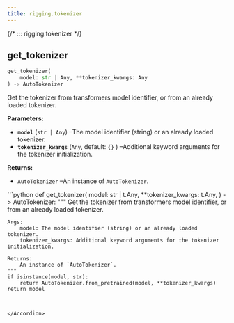 ```yaml
---
title: rigging.tokenizer
---
```


{/*
::: rigging.tokenizer
*/}

get\_tokenizer
--------------

```python
get_tokenizer(
    model: str | Any, **tokenizer_kwargs: Any
) -> AutoTokenizer
```

Get the tokenizer from transformers model identifier, or from an already loaded tokenizer.

**Parameters:**

* **`model`**
  (`str | Any`)
  –The model identifier (string) or an already loaded tokenizer.
* **`tokenizer_kwargs`**
  (`Any`, default:
  `{}`
  )
  –Additional keyword arguments for the tokenizer initialization.

**Returns:**

* `AutoTokenizer`
  –An instance of `AutoTokenizer`.

<Accordion title="Source code in rigging/tokenize/tokenizer.py" icon="code">
```python
def get_tokenizer(
    model: str | t.Any,
    **tokenizer_kwargs: t.Any,
) -> AutoTokenizer:
    """
    Get the tokenizer from transformers model identifier, or from an already loaded tokenizer.

    Args:
        model: The model identifier (string) or an already loaded tokenizer.
        tokenizer_kwargs: Additional keyword arguments for the tokenizer initialization.

    Returns:
        An instance of `AutoTokenizer`.
    """
    if isinstance(model, str):
        return AutoTokenizer.from_pretrained(model, **tokenizer_kwargs)
    return model
```


</Accordion>